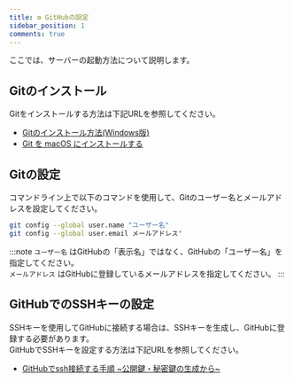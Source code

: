 ```yaml
---
title: ⚙️ GitHubの設定
sidebar_position: 1
comments: true
---
```

ここでは、サーバーの起動方法について説明します。

## Gitのインストール
Gitをインストールする方法は下記URLを参照してください。
- [Gitのインストール方法(Windows版)](https://qiita.com/takeru-hirai/items/4fbe6593d42f9a844b1c)
- [Git を macOS にインストールする](https://zenn.dev/mesgory/articles/948876ac1b7517)

## Gitの設定
コマンドライン上で以下のコマンドを使用して、Gitのユーザー名とメールアドレスを設定してください。

```bash
git config --global user.name "ユーザー名"
git config --global user.email メールアドレス"
```

:::note
`ユーザー名` はGitHubの「表示名」ではなく、GitHubの「ユーザー名」を指定してください。  
`メールアドレス` はGitHubに登録しているメールアドレスを指定してください。
:::

## GitHubでのSSHキーの設定
SSHキーを使用してGitHubに接続する場合は、SSHキーを生成し、GitHubに登録する必要があります。  
GitHubでSSHキーを設定する方法は下記URLを参照してください。
- [GitHubでssh接続する手順 \~公開鍵・秘密鍵の生成から\~ ](https://qiita.com/shizuma/items/2b2f873a0034839e47ce)